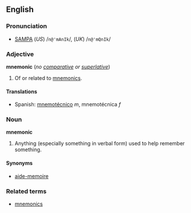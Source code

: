 ==English==
<!--
===Etymology===
The word ''mnemonic'' shares etymology with ''[[Mnemosyne]]'', the name of the [[Titan (mythology)|titan]] who personified Memory in [[Greek mythology]].
-->
===Pronunciation===
*[[w:SAMPA|SAMPA]] (''US'') /<tt>n@'mAnIk</tt>/, (''UK'') /<tt>n@'mQnIk</tt>/

===Adjective===
'''mnemonic''' (''no [[comparative]] or [[superlative]]'')

#Of or related to [[mnemonics]].

====Translations====
*Spanish: [[mnemotécnico]] ''m'', mnemotécnica ''f''

===Noun===
'''mnemonic'''

#Anything (especially something in verbal form) used to help remember something.

====Synonyms====
*[[aide-memoire]]

===Related terms===
*[[mnemonics]]